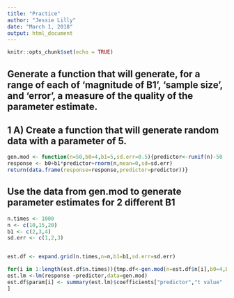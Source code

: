 ```yaml
---
title: "Practice"
author: "Jessie Lilly"
date: "March 1, 2018"
output: html_document
---
```


```r
knitr::opts_chunk$set(echo = TRUE)
```




## Generate a function that will generate, for a range of each of 'magnitude of B1', 'sample size', and 'error', a measure of the quality of the parameter estimate. 

## 1 A) Create a function that will generate random data with a parameter of 5.
```r
gen.mod <- function(n=50,b0=4,b1=5,sd.err=0.5){predictor<-runif(n)-50
response <- b0+b1*predictor+rnorm(n,mean=0,sd=sd.err)
return(data.frame(response=response,predictor=predictor))}
```

## Use the data from gen.mod to generate parameter estimates for 2 different B1

```r
n.times <- 1000
n <- c(10,15,20)
b1 <- c(2,3,4)
sd.err <- c(1,2,3)


est.df <- expand.grid(n.times,n=n,b1=b1,sd.err=sd.err)

for(i in 1:length(est.df$n.times)){tmp.df<-gen.mod(n=est.df$n[i],b0=4,b1=est.df$b1[i],est.df$sd.err[i])
est.lm <-lm(response ~predictor,data=gen.mod)
est.df$param[i] <- summary(est.lm)$coefficients["predictor","t value"
]



```

